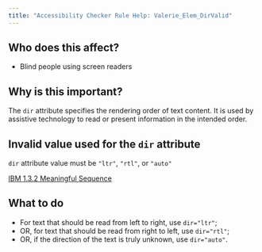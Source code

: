```yaml
---
title: "Accessibility Checker Rule Help: Valerie_Elem_DirValid"
---
```


<div className="toolHelp">
<Row>
<Column colLg={5} colMd={3} colSm={4} className="toolLeft">

## Who does this affect?

 * Blind people using screen readers

## Why is this important?

The `dir` attribute specifies the rendering order of text content. It is used by assistive technology to read or present information in the intended order.

</Column>
<Column colLg={11} colMd={5} colSm={4} className="toolMain">

<div id="locLevel"></div>

## Invalid value used for the `dir` attribute
`dir` attribute value must be `"ltr"`, `"rtl"`, or `"auto"`

[IBM 1.3.2 Meaningful Sequence](https://www.ibm.com/able/guidelines/ci162/meaningful_sequence.html)

<div id="locSnippet"></div>

## What to do

 * For text that should be read from left to right, use `dir="ltr"`;
 * OR, for text that should be read from right to left, use `dir="rtl"`;
 * OR, if the direction of the text is truly unknown, use `dir="auto"`.

</Column>
</Row>
</div>

